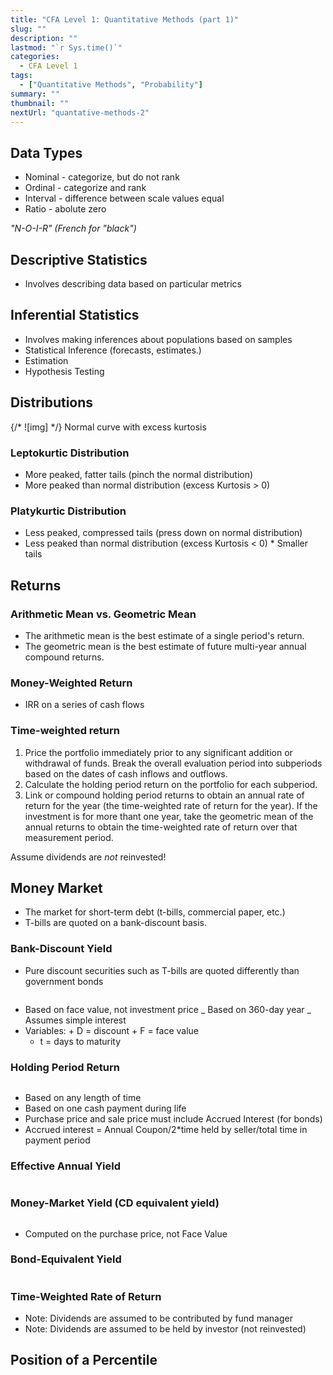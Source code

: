 ```yaml
---
title: "CFA Level 1: Quantitative Methods (part 1)"
slug: ""
description: ""
lastmod: "`r Sys.time()`"
categories:
  - CFA Level 1
tags:
  - ["Quantitative Methods", "Probability"]
summary: ""
thumbnail: ""
nextUrl: "quantative-methods-2"
---
```


## Data Types

- Nominal - categorize, but do not rank
- Ordinal - categorize and rank
- Interval - difference between scale values equal
- Ratio - abolute zero

_"N-O-I-R" (French for "black")_

## Descriptive Statistics

- Involves describing data based on particular metrics

## Inferential Statistics

- Involves making inferences about populations based on samples
- Statistical Inference (forecasts, estimates.)
- Estimation
- Hypothesis Testing

## Distributions

{/* ![img] */}
Normal curve with excess kurtosis

### Leptokurtic Distribution

- More peaked, fatter tails (pinch the normal distribution)
- More peaked than normal distribution (excess Kurtosis > 0)

### Platykurtic Distribution

- Less peaked, compressed tails (press down on normal distribution)
- Less peaked than normal distribution (excess Kurtosis < 0) \* Smaller tails

## Returns

### Arithmetic Mean vs. Geometric Mean

- The arithmetic mean is the best estimate of a single period's return.
- The geometric mean is the best estimate of future multi-year annual compound returns.

### Money-Weighted Return

- IRR on a series of cash flows

### Time-weighted return

1. Price the portfolio immediately prior to any significant addition or withdrawal of funds. Break the overall evaluation period into subperiods based on the dates of cash inflows and outflows.
2. Calculate the holding period return on the portfolio for each subperiod.
3. Link or compound holding period returns to obtain an annual rate of return for the year (the time-weighted rate of return for the year). If the investment is for more thant one year, take the geometric mean of the annual returns to obtain the time-weighted rate of return over that measurement period.

<Note>Assume dividends are _not_ reinvested!</Note>

## Money Market

- The market for short-term debt (t-bills, commercial paper, etc.)
- T-bills are quoted on a bank-discount basis.

### Bank-Discount Yield

- Pure discount securities such as T-bills are quoted differently than government bonds

<Math>
{"R_{BD} = \\frac{D}{F} \\times \\frac{360}{t}"}
</Math>

- Based on face value, not investment price _ Based on 360-day year _ Assumes simple interest
- Variables: + D = discount + F = face value
  - t = days to maturity

### Holding Period Return

<Math>
{"HPY = \\frac { P_{1} - P_{0} + D_{1}}{P_{0}}"}
</Math>

- Based on any length of time
- Based on one cash payment during life
- Purchase price and sale price must include Accrued Interest (for bonds)
- Accrued interest = Annual Coupon/2\*time held by seller/total time in payment period

### Effective Annual Yield

<Math>
{"\\mathrm {\\large {EAY = (1 + HPY)^{365 / t} - 1}}"}
</Math>

### Money-Market Yield (CD equivalent yield)

<Math>
{"\\mathrm {\\large {r_{mm} = \\frac{360 \\ (r_{BD})} {360 - (r_{BD})t} = r_{BD} \\frac{F} {P_0}} = HPY \\frac{360} {t}}"}
</Math>

- Computed on the purchase price, not Face Value

### Bond-Equivalent Yield

<Math>
{"\\mathrm {\\large {BEY = \\text{semiannual IRR} \\times 2}}"}
</Math>

### Time-Weighted Rate of Return

- Note: Dividends are assumed to be contributed by fund manager
- Note: Dividends are assumed to be held by investor (not reinvested)

## Position of a Percentile

<Math>
{"\\mathrm {\\large {L_y =  \\frac{(n+1) \\cdot y} {100}}}"}
</Math>